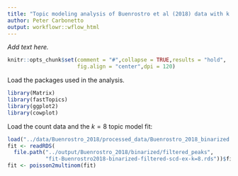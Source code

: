 ```yaml
---
title: "Topic modeling analysis of Buenrostro et al (2018) data with k = 8 topics"
author: Peter Carbonetto
output: workflowr::wflow_html
---
```


*Add text here.*

```r
knitr::opts_chunk$set(comment = "#",collapse = TRUE,results = "hold",
                      fig.align = "center",dpi = 120)
```

Load the packages used in the analysis.

```r
library(Matrix)
library(fastTopics)
library(ggplot2)
library(cowplot)
```

Load the count data and the $k = 8$ topic model fit:

```r
load("../data/Buenrostro_2018/processed_data/Buenrostro_2018_binarized.RData")
fit <- readRDS(
  file.path("../output/Buenrostro_2018/binarized/filtered_peaks",
            "fit-Buenrostro2018-binarized-filtered-scd-ex-k=8.rds"))$fit
fit <- poisson2multinom(fit)
```

